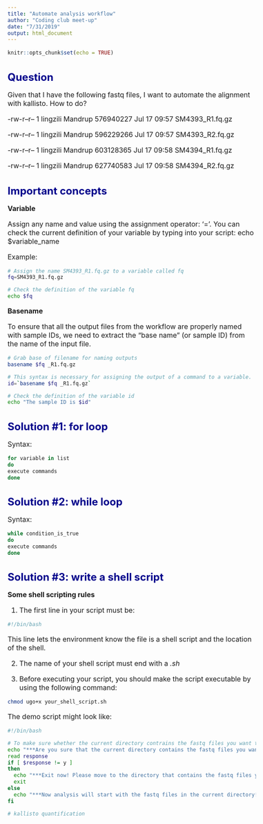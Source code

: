 ```yaml
---
title: "Automate analysis workflow"
author: "Coding club meet-up"
date: "7/31/2019"
output: html_document
---
```

<style type="text/css">

body{ /* Normal  */
      font-size: 16px;
  }
td {  /* Table  */
  font-size: 12px;
}
h1.title {
  font-size: 28px;
}
h1 { /* Header 1 */
  font-size: 24px;
  color: DarkBlue;
}
h2 { /* Header 2 */
    font-size: 20px;
}
h3 { /* Header 3 */
    font-size: 18px;
}
code.r{ /* Code block */
    font-size: 12px;
}
pre { /* Code block - determines code spacing between lines */
    font-size: 14px;
}
</style>

```r
knitr::opts_chunk$set(echo = TRUE)
```

# Question

Given that I have the following fastq files, I want to automate the alignment with kallisto. How to do?

-rw-r--r-- 1 lingzili Mandrup 576940227 Jul 17 09:57 SM4393_R1.fq.gz

-rw-r--r-- 1 lingzili Mandrup 596229266 Jul 17 09:57 SM4393_R2.fq.gz

-rw-r--r-- 1 lingzili Mandrup 603128365 Jul 17 09:58 SM4394_R1.fq.gz

-rw-r--r-- 1 lingzili Mandrup 627740583 Jul 17 09:58 SM4394_R2.fq.gz

# Important concepts

**Variable**

Assign any name and value using the assignment operator: ‘=’. You can check the current definition of your variable by typing into your script: echo $variable_name

Example:
```bash
# Assign the name SM4393_R1.fq.gz to a variable called fq
fq=SM4393_R1.fq.gz

# Check the definition of the variable fq
echo $fq
```

**Basename**

To ensure that all the output files from the workflow are properly named with sample IDs, we need to extract the “base name” (or sample ID) from the name of the input file.

```bash
# Grab base of filename for naming outputs
basename $fq _R1.fq.gz

# This syntax is necessary for assigning the output of a command to a variable.
id=`basename $fq _R1.fq.gz`

# Check the definition of the variable id
echo "The sample ID is $id"
```

# Solution #1: for loop

Syntax:
```bash
for variable in list
do
execute commands
done
```

# Solution #2: while loop

Syntax:
```bash
while condition_is_true
do
execute commands
done
```

# Solution #3: write a shell script 

**Some shell scripting rules**

1) The first line in your script must be:
```bash
#!/bin/bash
```
This line lets the environment know the file is a shell script and the location of the shell.

2) The name of your shell script must end with a *.sh*

3) Before executing your script, you should make the script executable by using the following command:
```bash
chmod ugo+x your_shell_script.sh
```

The demo script might look like:
```bash
#!/bin/bash

# To make sure whether the current directory contrains the fastq files you want to analyze
echo "***Are you sure that the current directory contains the fastq files you want to analyze? [y/n]***"
read response
if [ $response != y ]
then
  echo "***Exit now! Please move to the directory that contains the fastq files you want to analyze and re-run this script!***"
  exit
else
  echo "***Now analysis will start with the fastq files in the current directory!***"
fi

# kallisto quantification

```

